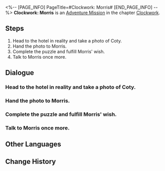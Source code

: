 <%-- [PAGE_INFO]
PageTitle=#Clockwork: Morris#
[END_PAGE_INFO] --%>
{{Stub|Dialogue, characters, and location(s)}}
{{Mission Infobox
|id            = 4240310
|title         = 
|image         = Mission Clockwork: Morris.png
|type          = Adventure
|event_name    = 
|chapter       = Clockwork
|requirements  = [[Trailblaze Mission]] ''[[Gentleness, the Name of Nocturne]]'' completed
|summary       = <!--official mission summary from Fate's Atlas-->
|characters    = <!--characters that appear in this mission-->
|startLocation = <!--location as it intially appears on the mission screen-->
|world         = <!--i.e. Penacony-->
|area          = <!--i.e. A Child's Dream-->
|prev          = 
|next          = 
|exp           = 100
|credits       = 20000
|stellarJade   = 
|other         = {{Card List|Lost Crystal*3;Clock Credits*180|delim=;}}
}}
'''Clockwork: Morris''' is an [[Adventure Mission]] in the chapter [[Clockwork]].

==Steps==
# Head to the hotel in reality and take a photo of Coty.
# Hand the photo to Morris.
# Complete the puzzle and fulfill Morris' wish.
# Talk to Morris once more.

<!--
==Gameplay Notes==

--><!--
==Trial Character==

-->
==Dialogue==
{{Stub Dialogue}}
{{Dialogue Start}}
:{{tx}}
{{Dialogue End}}

===Head to the hotel in reality and take a photo of Coty.===
{{Mission Description|type=adventure|location=<!--to be added-->|update|Tick... tock! Quick, Adjust the hands... Tick, tock!<br />People's minds await your exploration. Help them regain their true selves!}}
{{Dialogue Start}}
:{{tx}}
{{Dialogue End}}

===Hand the photo to Morris.===
{{Mission Description|type=adventure|location=<!--to be added-->|update|Tick... tock! Quick, Adjust the hands... Tick, tock!<br />People's minds await your exploration. Help them regain their true selves!}}
{{Dialogue Start}}
:{{tx}}
{{Dialogue End}}

===Complete the puzzle and fulfill Morris' wish.===
{{Mission Description|type=adventure|location=<!--to be added-->|update|Tick... tock! Quick, Adjust the hands... Tick, tock!<br />People's minds await your exploration. Help them regain their true selves!}}
{{Dialogue Start}}
:{{tx}}
{{Dialogue End}}

===Talk to Morris once more.===
{{Mission Description|type=adventure|location=<!--to be added-->|update|Tick... tock! Quick, Adjust the hands... Tick, tock!<br />People's minds await your exploration. Help them regain their true selves!}}
{{Dialogue Start}}
:{{tx}}
{{Dialogue End}}

==Other Languages==
{{Other Languages
|en   = Clockwork: Morris
|zhs  = 钟表把戏：莫里斯
|zht  = 鐘錶把戲：莫里斯
|ja   = クロックトリック：モリス
|ko   = 시계 트릭: 모리스
|es   = Trucorreloj: Morris
|fr   = Pouvoir de la Pendule : Maurice
|ru   = Заводной механизм: Морис
|th   = กลนาฬิกา: Morris
|vi   = Thủ Thuật Đồng Hồ: Morris
|de   = Uhrwerk: Morris
|id   = Clockwork: Morris
|pt   = Truquelógio: Morris
}}

==Change History==
{{Change History|2.0}}
